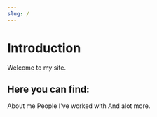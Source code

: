 ```yaml
---
slug: /
---
```


# Introduction #

Welcome to my site.


## Here you can find: ##

About me
People I've worked with
And alot more.


